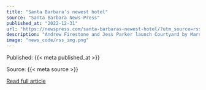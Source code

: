 ```yaml
---
title: "Santa Barbara’s newest hotel"
source: "Santa Barbara News-Press"
published_at: "2022-12-31"
url: "https://newspress.com/santa-barbaras-newest-hotel/?utm_source=rss&utm_medium=rss&utm_campaign=santa-barbaras-newest-hotel"
description: "Andrew Firestone and Jess Parker launch Courtyard by Marriott hotel on State Street Entrepreneur Andrew Firestone&#8230;The post Santa Barbara’s newest hotel appeared first on Santa Barbara News-Press."
image: "news_code/rss_img.png"
---
```



  Published: {{< meta published_at >}}
  

  Source: {{< meta source >}}
  

  [Read full article]({{< meta url >}})
  

